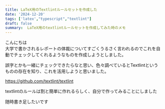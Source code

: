 ```yaml
---
title: LaTeX用のTextlintルールセットを作成した
date: '2024-12-20'
tags: ['latex',"typescript","textlint"]
draft: false
summary:  LaTeX用のtextlintルールセットを作成してみた時のメモ
---
```


こんにちは  
大学で書かされるレポートの体裁についてすごくうるさく言われるのでこれを自動でチェックしてくれるようなものを作成しようとしました。

誤字とかも一緒にチェックできたらなと思い、色々調べているとTextlintというものの存在を知り、これを活用しようと思いました。

https://github.com/textlint/textlint

textlintのルールは割と簡単に作れるらしく、自分で作ってみることにしました

随時書き足したいです
